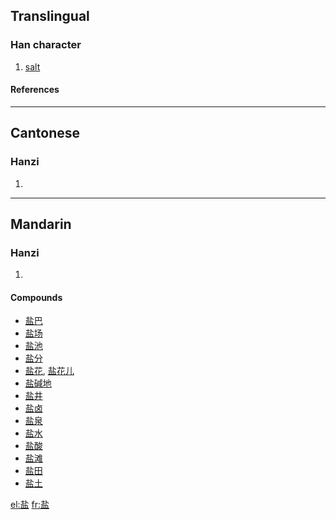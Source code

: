 {{see|鹽}}<!-- may be replaced by zh-forms -->

==Translingual==
===Han character===
{{Han char|rn=108|rad=皿|as=05|sn=10|four=|canj=土卜月廿 (GYBT)}}
# [[salt]]
====References====
{{Han ref|kx=0794.041|hdz=42559.030|uh=76D0|ud=30416}}
----
==Cantonese==
===Hanzi===
{{yue-hanzi|jyut=|y=yim4}}
# {{defn|Cantonese}}
----
==Mandarin==
===Hanzi===
{{cmn-hanzi|tra=鹽|pin=[[yán]] (yan2)|wg=yen<sup>2</sup>}}
# {{defn|Mandarin}}

====Compounds====
*[[盐巴]]
*[[盐场]]
*[[盐池]]
*[[盐分]]
*[[盐花]], [[盐花儿]]
*[[盐碱地]]
*[[盐井]]
*[[盐卤]]
*[[盐泉]]
*[[盐水]]
*[[盐酸]]
*[[盐滩]]
*[[盐田]]
*[[盐土]]

[[el:盐]]
[[fr:盐]]